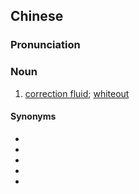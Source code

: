 {{also|纠正液}}
==Chinese==
{{zh-forms|s=纠正液|type=21}}

===Pronunciation===
{{zh-pron
|m=jiūzhèng液
|cat=n
}}

===Noun===
{{zh-noun}}

# [[correction fluid]]; [[whiteout]]

====Synonyms====
* {{zh-l|改錯液}}
* {{zh-l|改正液}}
* {{zh-l|立刻白}}
* {{zh-l|塗改液}}
* {{zh-l|修正液}}